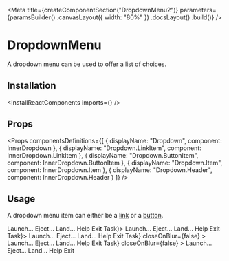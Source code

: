 
<Meta
    title={createComponentSection("DropdownMenu2")}
    parameters={paramsBuilder()
        .canvasLayout({ width: "80%" })
        .docsLayout(<ReactComponentsLayout semanticPath="/modules/dropdown" />)
        .build()}
/>

# DropdownMenu

A dropdown menu can be used to offer a list of choices.

## Installation

<InstallReactComponents imports={<Imports />} />

## Props

<Props
    componentsDefinitions={[
        { displayName: "Dropdown", component: InnerDropdown },
        { displayName: "Dropdown.LinkItem", component: InnerDropdown.LinkItem },
        { displayName: "Dropdown.ButtonItem", component: InnerDropdown.ButtonItem },
        { displayName: "Dropdown.Item", component: InnerDropdown.Item },
        { displayName: "Dropdown.Header", component: InnerDropdown.Header }
    ]}
/>

## Usage

A dropdown menu item can either be a [link](https://developer.mozilla.org/en-US/docs/Web/HTML/Element/a) or a [button](https://developer.mozilla.org/en-US/docs/Web/HTML/Element/button).

<Preview>
    <Story name="title">
        <Dropdown title="Task">
            <Dropdown.ButtonItem onClick={noop}>Launch...</Dropdown.ButtonItem>
            <Dropdown.ButtonItem onClick={noop}>Eject...</Dropdown.ButtonItem>
            <Dropdown.ButtonItem onClick={noop}>Land...</Dropdown.ButtonItem>
            <Dropdown.ButtonItem onClick={noop}>Help</Dropdown.ButtonItem>
            <Dropdown.ButtonItem onClick={noop}>Exit</Dropdown.ButtonItem>
        </Dropdown>
    </Story>
</Preview>

<Preview>
    <Story name="button">
        <Dropdown trigger={<Button>Task</Button>}>
            <Dropdown.ButtonItem onClick={noop}>Launch...</Dropdown.ButtonItem>
            <Dropdown.ButtonItem onClick={noop}>Eject...</Dropdown.ButtonItem>
            <Dropdown.ButtonItem onClick={noop}>Land...</Dropdown.ButtonItem>
            <Dropdown.ButtonItem onClick={noop}>Help</Dropdown.ButtonItem>
            <Dropdown.ButtonItem onClick={noop}>Exit</Dropdown.ButtonItem>
        </Dropdown>
    </Story>
</Preview>

<Preview>
    <Story name="link">
        <Dropdown trigger={<Button>Task</Button>}>
            <Dropdown.LinkItem href="https://www.sharegate.com" target="_blank">Launch...</Dropdown.LinkItem>
            <Dropdown.LinkItem href="https://www.sharegate.com" target="_blank">Eject...</Dropdown.LinkItem>
            <Dropdown.LinkItem href="https://www.sharegate.com" target="_blank">Land...</Dropdown.LinkItem>
            <Dropdown.LinkItem href="https://www.sharegate.com" target="_blank">Help</Dropdown.LinkItem>
            <Dropdown.LinkItem href="https://www.sharegate.com" target="_blank">Exit</Dropdown.LinkItem>
        </Dropdown>
    </Story>
</Preview>

<Preview>
    <Story name="dont close on blur">
        <Dropdown
            trigger={<Button>Task</Button>}
            closeOnBlur={false}
        >
            <Dropdown.ButtonItem onClick={noop}>Launch...</Dropdown.ButtonItem>
            <Dropdown.ButtonItem onClick={noop}>Eject...</Dropdown.ButtonItem>
            <Dropdown.ButtonItem onClick={noop}>Land...</Dropdown.ButtonItem>
            <Dropdown.ButtonItem onClick={noop}>Help</Dropdown.ButtonItem>
            <Dropdown.ButtonItem onClick={noop}>Exit</Dropdown.ButtonItem>
        </Dropdown>
    </Story>
</Preview>

<Preview>
    <Story name="dont close on blur - links">
        <Dropdown
            trigger={<Button>Task</Button>}
            closeOnBlur={false}
        >
            <Dropdown.LinkItem href="https://www.sharegate.com" target="_blank">Launch...</Dropdown.LinkItem>
            <Dropdown.LinkItem href="https://www.sharegate.com" target="_blank">Eject...</Dropdown.LinkItem>
            <Dropdown.LinkItem href="https://www.sharegate.com" target="_blank">Land...</Dropdown.LinkItem>
            <Dropdown.LinkItem href="https://www.sharegate.com" target="_blank">Help</Dropdown.LinkItem>
            <Dropdown.LinkItem href="https://www.sharegate.com" target="_blank">Exit</Dropdown.LinkItem>
        </Dropdown>
    </Story>
</Preview>

